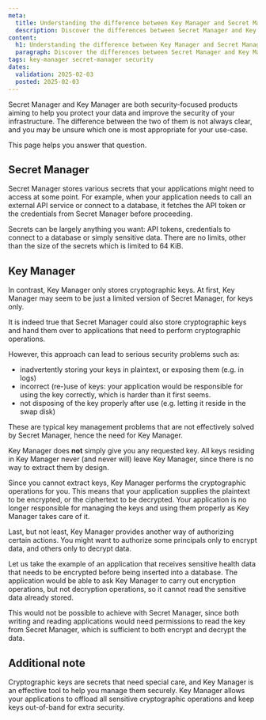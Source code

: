 ```yaml
---
meta:
  title: Understanding the difference between Key Manager and Secret Manager
  description: Discover the differences between Secret Manager and Key Manager, and learn which security tool best fits your data protection needs.
content:
  h1: Understanding the difference between Key Manager and Secret Manager
  paragraph: Discover the differences between Secret Manager and Key Manager, and learn which security tool best fits your data protection needs.
tags: key-manager secret-manager security
dates:
  validation: 2025-02-03
  posted: 2025-02-03
---
```


Secret Manager and Key Manager are both security-focused products aiming to help you protect your data and improve the security of your infrastructure.
The difference between the two of them is not always clear, and you may be unsure which one is most appropriate for your use-case.

This page helps you answer that question.


## Secret Manager

Secret Manager stores various secrets that your applications might need to access at some point. For example, when your application needs to call an external API service or connect to a database, it fetches the API token
or the credentials from Secret Manager before proceeding.

Secrets can be largely anything you want: API tokens, credentials to connect to a database or simply sensitive data. There are no limits, other than the size of the secrets which is limited to 64 KiB.


## Key Manager

In contrast, Key Manager only stores cryptographic keys. At first, Key Manager may seem to be just a limited version of Secret Manager, for keys only.

It is indeed true that Secret Manager could also store cryptographic keys and hand them over to applications that need to perform cryptographic operations.

However, this approach can lead to serious security problems such as:

 - inadvertently storing your keys in plaintext, or exposing them (e.g. in logs)
 - incorrect (re-)use of keys: your application would be responsible for using the key correctly,
   which is harder than it first seems.
 - not disposing of the key properly after use (e.g. letting it reside in the swap disk)

These are typical key management problems that are not effectively solved by Secret Manager, hence the need for Key Manager.

Key Manager does **not** simply give you any requested key. All keys residing in Key Manager never (and never will) leave Key Manager, since
there is no way to extract them by design.

Since you cannot extract keys, Key Manager performs the cryptographic operations for you. This means that your application supplies the plaintext to be encrypted, or
the ciphertext to be decrypted. Your application is no longer responsible for managing the keys and using them properly as Key Manager takes care of it.

Last, but not least, Key Manager provides another way of authorizing certain actions. You might want to authorize some principals only to encrypt data, and others
only to decrypt data.

Let us take the example of an application that receives sensitive health data that needs to be encrypted before being inserted into a database. The application would be able to ask Key Manager
to carry out encryption operations, but not decryption operations, so it cannot read the sensitive data already stored.

This would not be possible to achieve with Secret Manager, since both writing and reading applications would need permissions to read the key from Secret Manager, which is sufficient to both encrypt and decrypt the data.


## Additional note

Cryptographic keys are secrets that need special care, and Key Manager is an effective tool to help you manage them securely. Key Manager allows your applications to offload all sensitive cryptographic
operations and keep keys out-of-band for extra security.

